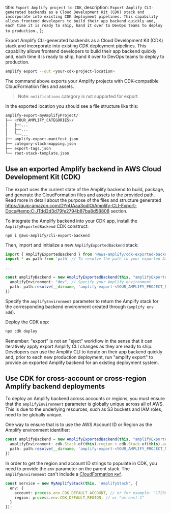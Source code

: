   title: `Export Amplify project to CDK`,
  description: `Export Amplify CLI-generated backends as a Cloud Development Kit (CDK) stack and incorporate into existing CDK deployment pipelines. This capability allows frontend developers to build their app backend quickly and, each time it is ready to ship, hand it over to DevOps teams to deploy to production.`,
};

Export Amplify CLI-generated backends as a Cloud Development Kit (CDK) stack and incorporate into existing CDK deployment pipelines. This capability allows frontend developers to build their app backend quickly and, each time it is ready to ship, hand it over to DevOps teams to deploy to production. 

```bash
amplify export --out <your-cdk-project-location> 
```

The command above exports your Amplify projects with CDK-compatible CloudFormation files and assets. 

> Note: `notifications` category is not supported for export.

In the exported location you should see a file structure like this:

```bash
amplify-export-myAmplifyProject/
├── <YOUR_AMPLIFY_CATEGORIES>/
│   ├──...
│   ├──...
│   └──...
├── amplify-export-manifest.json
├── category-stack-mapping.json
├── export-tags.json
└── root-stack-template.json
```

## Use an exported Amplify backend in AWS Cloud Development Kit (CDK)

The export uses the current state of the Amplify backend to build, package, and generate the CloudFormation files and assets to the provided path. Read more in detail about the purpose of the files and structure generated https://quip-amazon.com/DYpUAaa3odlO/Amplify-CLI-Export-Docs#temp:C:JTdd2d3d79fe2794b87ba8d58808 section.

To integrate the Amplify backend into your CDK app, install the `AmplifyExportedBackend` CDK construct:

```
npm i @aws-amplify/cli-export-backend
```

Then, import and initialize a new `AmplifyExportedBackend` stack:

```ts
import { AmplifyExportedBackend } from '@aws-amplify/cdk-exported-backend'
import * as path from 'path' // To resolve the path to your exported Amplify backend assets

...

const amplifyBackend = new AmplifyExportedBackend(this, "amplifyExportedBackend", {
  amplifyEnvironment: "dev", // Specify your Amplify environment
  path: path.resolve(__dirname, 'amplify-export-<YOUR_AMPLIFY_PROJECT_NAME>')
})
```

Specify the `amplifyEnvironment` parameter to return the Amplify stack for the corresponding backend environment created through (`amplify env add`).

Deploy the CDK app:

```bash
npx cdk deploy
```

Remember: "export" is not an "eject" workflow in the sense that it can iteratively apply export Amplify CLI changes as they are ready to ship. Developers can use the Amplify CLI to iterate on their app backend quickly and, prior to each new production deployment, run "amplify export" to provide an exported Amplify backend for an existing deployment system. 

<!-- ## Retrieve frontend configuration files after a CDK deployment

Amplify CLI also generates client-side configurations to make it easier for the frontend app to connect to the Amplify-generated backend using the Amplify libraries.

Once the CDK app is deployed, run the following command within the frontend developer's local development, where the `amplify/` folder is located, to generate these client configurations for Android, iOS, Javascript, and Flutter apps.

```bash
amplify export pull --rootStackName <Amplify Root Stack Name> \ # to be provided by DevOps team
                    --frontend <ios|android|javascript|flutter>\
                    --out <location to generate the file>
```

This places the `aws-exports.js`, `amplifyconfiguration.json`, or `amplifyconfiguration.dart` files in the specified out directory. -->

## Use CDK for cross-account or cross-region Amplify backend deployments

To deploy an Amplify backend across accounts or regions, you must ensure that the `amplifyEnvironment` parameter is globally unique across all of AWS. This is due to the underlying resources, such as S3 buckets and IAM roles, need to be globally unique.

One way to ensure that is to use the AWS Account ID or Region as the Amplify environment identifier:

```ts
const amplifyBackend = new AmplifyExportedBackend(this, "amplifyExportedBackend", {
  amplifyEnvironment: cdk.Stack.of(this).region + cdk.Stack.of(this).account, // <---------
  path: path.resolve(__dirname, 'amplify-export-<YOUR_AMPLIFY_PROJECT_NAME>')
})
```

In order to get the region and account ID strings to populate in CDK, you need to provide the `env` parameter on the parent stack. The `amplifyEnvironment` can't include a [CloudFormation `Ref`](https://docs.aws.amazon.com/AWSCloudFormation/latest/UserGuide/intrinsic-function-reference-ref.html).

```ts
const service = new MyAmplifyStack(this, 'AmplifyStack', {
  env: {
    account: process.env.CDK_DEFAULT_ACCOUNT, // or for example: "172387324923"
    region: process.env.CDK_DEFAULT_REGION, // or "us-east-1"
  }
});
```
